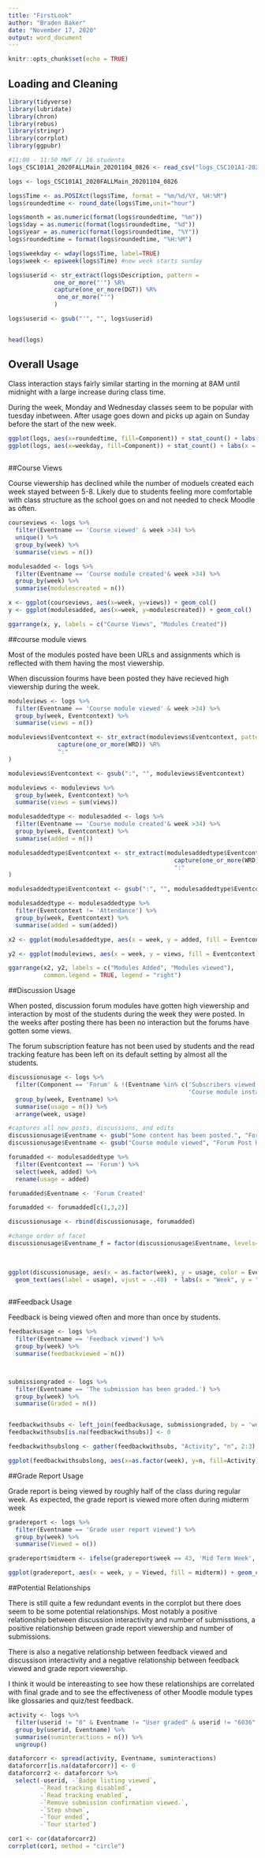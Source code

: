 ```yaml
---
title: "FirstLook"
author: "Braden Baker"
date: "November 17, 2020"
output: word_document
---
```


```r
knitr::opts_chunk$set(echo = TRUE)
```

## Loading and Cleaning

```r
library(tidyverse)
library(lubridate)
library(chron)
library(rebus)
library(stringr)
library(corrplot)
library(ggpubr)

#11:00 - 11:50 MWF // 16 students
logs_CSC101A1_2020FALLMain_20201104_0826 <- read_csv("logs_CSC101A1-2020FALLMain_20201104-0826.csv")

logs <- logs_CSC101A1_2020FALLMain_20201104_0826

logs$Time <- as.POSIXct(logs$Time, format = "%m/%d/%Y, %H:%M")
logs$roundedtime <- round_date(logs$Time,unit="hour")

logs$month = as.numeric(format(logs$roundedtime, "%m"))
logs$day = as.numeric(format(logs$roundedtime, "%d"))
logs$year = as.numeric(format(logs$roundedtime, "%Y"))
logs$roundedtime = format(logs$roundedtime, "%H:%M")

logs$weekday <- wday(logs$Time, label=TRUE)
logs$week <- epiweek(logs$Time) #new week starts sunday

logs$userid <- str_extract(logs$Description, pattern = 
             one_or_more("'") %R%
             capture(one_or_more(DGT)) %R%
              one_or_more("'")
             )

logs$userid <- gsub("'", "", logs$userid)


head(logs)
```

## Overall Usage

Class interaction stays fairly similar starting in the morning at 8AM until midnight with a large increase during class time.

During the week, Monday and Wednesday classes seem to be popular with tuesday inbetween. After usage goes down and picks up again on Sunday before the start of the new week.
```r

ggplot(logs, aes(x=roundedtime, fill=Component)) + stat_count() + labs(x = "Rounded Time", y = "Moodle Interactions", title = "Interactions by Time of Day")
ggplot(logs, aes(x=weekday, fill=Component)) + stat_count() + labs(x = "Week", y = "Moodle Interactions", title = "Interactions by Day of Week")
  
```
##Course Views

Course viewership has declined while the number of moduels created each week stayed between 5-8. Likely due to students feeling more comfortable with class structure as the school goes on and not needed to check Moodle as often.

```r
courseviews <- logs %>%
  filter(Eventname == 'Course viewed' & week >34) %>%
  unique() %>%
  group_by(week) %>%
  summarise(views = n())

modulesadded <- logs %>%
  filter(Eventname == 'Course module created'& week >34) %>%
  group_by(week) %>%
  summarise(modulescreated = n())

x <- ggplot(courseviews, aes(x=week, y=views)) + geom_col()
y <- ggplot(modulesadded, aes(x=week, y=modulescreated)) + geom_col()

ggarrange(x, y, labels = c("Course Views", "Modules Created"))

```

##course module views

Most of the modules posted have been URLs and assignments which is reflected with them having the most viewership.

When discussion fourms have been posted they have recieved high viewership during the week.

```r

moduleviews <- logs %>%
  filter(Eventname == 'Course module viewed' & week >34) %>%
  group_by(week, Eventcontext) %>%
  summarise(views = n())

moduleviews$Eventcontext <- str_extract(moduleviews$Eventcontext, pattern = 
              capture(one_or_more(WRD)) %R%
              ":" 
)

moduleviews$Eventcontext <- gsub(":", "", moduleviews$Eventcontext)

moduleviews <- moduleviews %>%
  group_by(week, Eventcontext) %>%
  summarise(views = sum(views))

modulesaddedtype <- modulesadded <- logs %>%
  filter(Eventname == 'Course module created'& week >34) %>%
  group_by(week, Eventcontext) %>% 
  summarise(added = n())

modulesaddedtype$Eventcontext <- str_extract(modulesaddedtype$Eventcontext, pattern = 
                                               capture(one_or_more(WRD)) %R%
                                               ":" 
)

modulesaddedtype$Eventcontext <- gsub(":", "", modulesaddedtype$Eventcontext)

modulesaddedtype <- modulesaddedtype %>%
  filter(Eventcontext != 'Attendance') %>%
  group_by(week, Eventcontext) %>%
  summarise(added = sum(added))

x2 <- ggplot(modulesaddedtype, aes(x = week, y = added, fill = Eventcontext)) + geom_col() + theme(legend.position = "none")

y2 <- ggplot(moduleviews, aes(x = week, y = views, fill = Eventcontext)) + geom_col() + theme(legend.position="left")

ggarrange(x2, y2, labels = c("Modules Added", "Modules viewed"),
          common.legend = TRUE, legend = "right")


```
##Discussion Usage

When posted, discussion forum modules have gotten high viewership and interaction by most of the students during the week they were posted. In the weeks after posting there has been no interaction but the forums have gotten some views.

The forum subscription feature has not been used by students and the read tracking feature has been left on its default setting by almost all the students.
```r

discussionusage <- logs %>%
  filter(Component == 'Forum' & !(Eventname %in% c('Subscribers viewed', 'Discussion created', 'Post created', 'Post updated', 
                                                   'Course module instance list viewed'))) %>% #remove unimportant or redundent values
  group_by(week, Eventname) %>%
  summarise(usage = n()) %>%
  arrange(week, usage) 

#captures all new posts, discussions, and edits
discussionusage$Eventname <- gsub("Some content has been posted.", "Forum Interaction", discussionusage$Eventname)
discussionusage$Eventname <- gsub("Course module viewed", "Forum Post Hub Viewed", discussionusage$Eventname)

forumadded <- modulesaddedtype %>%
  filter(Eventcontext == 'Forum') %>%
  select(week, added) %>%
  rename(usage = added)

forumadded$Eventname <- 'Forum Created'

forumadded <- forumadded[c(1,3,2)]

discussionusage <- rbind(discussionusage, forumadded)

#change order of facet
discussionusage$Eventname_f = factor(discussionusage$Eventname, levels=c('Forum Post Hub Viewed','Discussion viewed','Discussion subscription created',
                                                                           'Forum Created', 'Forum Interaction', 'Read tracking disabled',
                                                                            'Read tracking enabled'))

ggplot(discussionusage, aes(x = as.factor(week), y = usage, color = Eventname, group = 1)) + geom_point() + geom_line() +  facet_wrap(~Eventname_f) + 
  geom_text(aes(label = usage), vjust = -.40)  + labs(x = "Week", y = "Usage", title = "Usage of Forum Features by Week")
  
```


##Feedback Usage

Feedback is being viewed often and more than once by students.
```r
feedbackusage <- logs %>%
  filter(Eventname == 'Feedback viewed') %>%
  group_by(week) %>%
  summarise(feedbackviewed = n())



submissiongraded <- logs %>%
  filter(Eventname == 'The submission has been graded.') %>%
  group_by(week) %>%
  summarise(Graded = n())


feedbackwithsubs <- left_join(feedbackusage, submissiongraded, by = 'week')
feedbackwithsubs[is.na(feedbackwithsubs)] <- 0

feedbackwithsubslong <- gather(feedbackwithsubs, "Activity", "n", 2:3)

ggplot(feedbackwithsubslong, aes(x=as.factor(week), y=n, fill=Activity)) + geom_col(position="dodge") + labs(x = "Week", y = "Count", title = "Assignment Feedback Views by Week")

```
##Grade Report Usage

Grade report is being viewed by roughly half of the class during regular week. As expected, the grade report is viewed more often during midterm week 

```r
gradereport <- logs %>%
  filter(Eventname == 'Grade user report viewed') %>%
  group_by(week) %>%
  summarise(Viewed = n()) 

gradereport$midterm <- ifelse(gradereport$week == 43, 'Mid Term Week', 'Regular Week')

ggplot(gradereport, aes(x = week, y = Viewed, fill = midterm)) + geom_col() + labs(x = "Week", y = "Viewed", title = "Usage of Grade Report by Week")

```

##Potential Relationships

There is still quite a few redundant events in the corrplot but there does seem to be some potential relationships. Most notably a positive relationship between discussion interactivity and number of submisstions, a positive relationship between grade report viewership and number of submissions.

There is also a negative relationship between feedback viewed and discussison interactivity and a negative relationship between feedback viewed and grade report viewership.

I think it would be intereasting to see how these relationships are correlated with final grade and to see the effectiveness of other Moodle module types like glossaries and quiz/test feedback. 
```r
activity <- logs %>%
  filter(userid != "0" & Eventname != "User graded" & userid != "6036" & userid != "2" & userid != "14564") %>%
  group_by(userid, Eventname) %>%
  summarise(suminteractions = n()) %>%
  ungroup()

dataforcorr <- spread(activity, Eventname, suminteractions)
dataforcorr[is.na(dataforcorr)] <- 0
dataforcorr2 <- dataforcorr %>%
  select(-userid, -`Badge listing viewed`,
         -`Read tracking disabled`,
         -`Read tracking enabled`,
         -`Remove submission confirmation viewed.`,
         -`Step shown`,
         -`Tour ended`,
         -`Tour started`)

cor1 <- cor(dataforcorr2)
corrplot(cor1, method = "circle")

```
